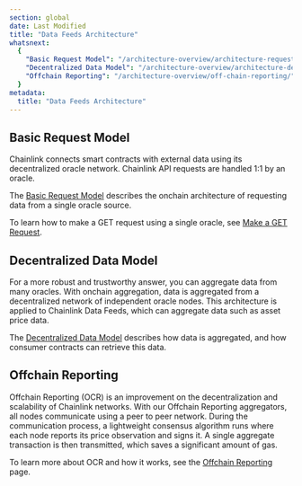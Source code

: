 ```yaml
---
section: global
date: Last Modified
title: "Data Feeds Architecture"
whatsnext:
  {
    "Basic Request Model": "/architecture-overview/architecture-request-model/",
    "Decentralized Data Model": "/architecture-overview/architecture-decentralized-model/",
    "Offchain Reporting": "/architecture-overview/off-chain-reporting/",
  }
metadata:
  title: "Data Feeds Architecture"
---
```


## Basic Request Model

Chainlink connects smart contracts with external data using its decentralized oracle network. Chainlink API requests are handled 1:1 by an oracle.

The [Basic Request Model](/architecture-overview/architecture-request-model) describes the onchain architecture of requesting data from a single oracle source.

To learn how to make a GET request using a single oracle, see [Make a GET Request](/any-api/get-request/introduction).

## Decentralized Data Model

For a more robust and trustworthy answer, you can aggregate data from many oracles. With onchain aggregation, data is aggregated from a decentralized network of independent oracle nodes. This architecture is applied to Chainlink Data Feeds, which can aggregate data such as asset price data.

The [Decentralized Data Model](/architecture-overview/architecture-decentralized-model) describes how data is aggregated, and how consumer contracts can retrieve this data.

## Offchain Reporting

Offchain Reporting (OCR) is an improvement on the decentralization and scalability of Chainlink networks. With our Offchain Reporting aggregators, all nodes communicate using a peer to peer network. During the communication process, a lightweight consensus algorithm runs where each node reports its price observation and signs it. A single aggregate transaction is then transmitted, which saves a significant amount of gas.

To learn more about OCR and how it works, see the [Offchain Reporting](/architecture-overview/off-chain-reporting) page.
